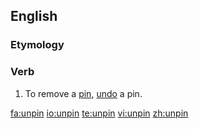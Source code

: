 ==English==

===Etymology===
{{prefix|un|pin}}

===Verb===
{{en-verb|unpins|unpinning|unpinned|unpinned}}

#To remove a [[pin]], [[undo]] a pin.

[[fa:unpin]]
[[io:unpin]]
[[te:unpin]]
[[vi:unpin]]
[[zh:unpin]]